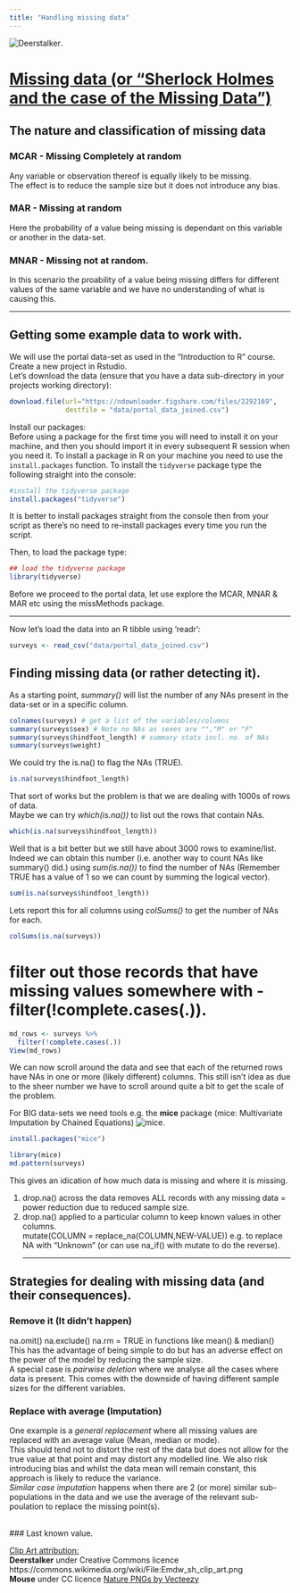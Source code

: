 ```yaml
---
title: "Handling missing data"
---
```


![Deerstalker](img/deerstalker.png).  

# <U>Missing data (or "Sherlock Holmes and the case of the Missing Data")</U>   

## The nature and classification of missing data   
### MCAR - Missing Completely at random   
Any variable or observation thereof is equally likely to be missing.   
The effect is to reduce the sample size but it does not introduce any bias.   

### MAR - Missing at random  
Here the probability of a value being missing is dependant on this variable or another in the data-set.

### MNAR - Missing not at random.  
In this scenario the proability of a value being missing differs for different values of the same variable and we have no understanding of what is causing this.   

<HR>

## Getting some example data to work with.  
We will use the portal data-set as used in the "Introduction to R" course.
Create a new project in Rstudio.   
Let's download the data (ensure that you have a data sub-directory in your projects working directory):    
```r
download.file(url="https://ndownloader.figshare.com/files/2292169",
              destfile = "data/portal_data_joined.csv")
```
Install our packages:    
Before using a package for the first time you will need to install it on your machine, and then you should import it in every subsequent R session when you need it. To install a package in R on your machine you need to use the `install.packages` function.  To install the `tidyverse` package type the following straight into the console:  
```r
#install the tidyverse package
install.packages("tidyverse")
```
It is better to install packages straight from the console then from your script as there's no need to re-install packages every time you run the script.

Then, to load the package type:
```r
## load the tidyverse package
library(tidyverse)
```
Before we proceed to the portal data, let use explore the MCAR, MNAR & MAR etc using the missMethods package.    

<hr>

Now let's load the data into an R tibble using 'readr':

```r
surveys <- read_csv("data/portal_data_joined.csv")
```

## Finding missing data (or rather detecting it).     
As a starting point, _summary()_ will list the number of any NAs present in the data-set or in a specific column.  
```r
colnames(surveys) # get a list of the variables/columns
summary(surveys$sex) # Note no NAs as sexes are "","M" or "F"
summary(surveys$hindfoot_length) # summary stats incl. no. of NAs
summary(surveys$weight)

```

We could try the is.na() to flag the NAs (TRUE).  
```r
is.na(surveys$hindfoot_length)
```
That sort of works but the problem is that we are dealing with 1000s of rows of data.   
Maybe we can try _which(is.na())_ to list out the rows that contain NAs.  
```r
which(is.na(surveys$hindfoot_length))
```
Well that is a bit better but we still have about 3000 rows to examine/list.   
Indeed we can obtain this number (i.e. another way to count NAs like summary() did.) using _sum(is.na())_ to find the number of NAs (Remember TRUE has a value of 1 so we can count by summing the logical vector). 
```r
sum(is.na(surveys$hindfoot_length))
```
Lets report this for all columns using _colSums()_
to get the number of NAs for each.   
```r
colSums(is.na(surveys))
```

# filter out those records that have missing values somewhere with - filter(!complete.cases(.)).  
```r
md_rows <- surveys %>%
  filter(!complete.cases(.))
View(md_rows)
```
We can now scroll around the data and see that each of the returned rows have NAs in one or more (likely different) columns. This still isn't idea as due to the sheer number we have to scroll around quite a bit to get the scale of the problem.   

For BIG data-sets we need tools e.g. the __mice__ package (mice: Multivariate Imputation by Chained Equations) ![mice](img/mice.png).  
```r
install.packages("mice")
```

```r
library(mice)
md.pattern(surveys)
```
This gives an idication of how much data is missing and where it is missing.   

1. drop.na() across the data removes ALL records with any missing data = power reduction due to reduced sample size.   
2. drop.na() applied to a particular column to keep
known values in other columns.    
mutate(COLUMN = replace_na(COLUMN,NEW-VALUE)) e.g. to replace NA with "Unknown" (or can use na_if() with mutate to do the reverse).     
<HR>

## Strategies for dealing with missing data (and their consequences).   
### Remove it (It didn't happen)
na.omit()
na.exclude()
na.rm = TRUE in functions like mean() & median()    
This has the advantage of being simple to do but has an adverse effect on the power of the model by reducing the sample size.     
A special case is *pairwise deletion* where we analyse all the cases
where data is present. This comes with the downside of having different 
sample sizes for the different variables.   

### Replace with average (Imputation)  
One example is a _general replacement_ where all missing values are 
replaced with an average value (Mean, median or mode).    
This should tend not to distort the rest of the data but does not allow for the true value at that point and may distort any modelled line. We also risk introducing bias and whilst the data mean will remain constant, this approach is likely to reduce the variance.    
_Similar case imputation_ happens when there are 2 (or more) similar sub-populations in the data and we use the average of the relevant sub-poulation to replace the missing point(s).    

\
### Last known value.   

<u>Clip Art attribution:</u>    
__Deerstalker__ under Creative Commons licence
https://commons.wikimedia.org/wiki/File:Emdw_sh_clip_art.png    
__Mouse__ under CC licence 
<a href="https://www.vecteezy.com/free-png/nature">Nature PNGs by Vecteezy</a>